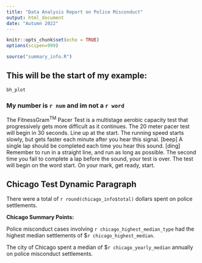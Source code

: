 ```yaml
---
title: "Data Analysis Report on Police Misconduct"
output: html_document
date: "Autumn 2022"
---
```


```r
knitr::opts_chunk$set(echo = TRUE)
options(scipen=999)
```

``` r
source("summary_info.R")
```

## This will be the start of my example:

```r
bh_plot
```

### My number is `r num` and im  not a `r word`

The FitnessGram^TM^ Pacer Test is a multistage aerobic capacity test that progressively gets more difficult as it continues. The 20 meter pacer test will begin in 30 seconds. Line up at the start. The running speed starts slowly, but gets faster each minute after you hear this signal. [beep] A single lap should be completed each time you hear this sound. [ding] Remember to run in a straight line, and run as long as possible. The second time you fail to complete a lap before the sound, your test is over. The test will begin on the word start. On your mark, get ready, start.


## Chicago Test Dynamic Paragraph

There were a total of `r round(chicago_info$total)` dollars spent on police settlements.

**Chicago Summary Points:**

Police misconduct cases involving `r chicago_highest_median_type` had the 
highest median settlements of $`r chicago_highest_median`.


The city of Chicago spent a median of $`r chicago_yearly_median` annually on
police misconduct settlements.


